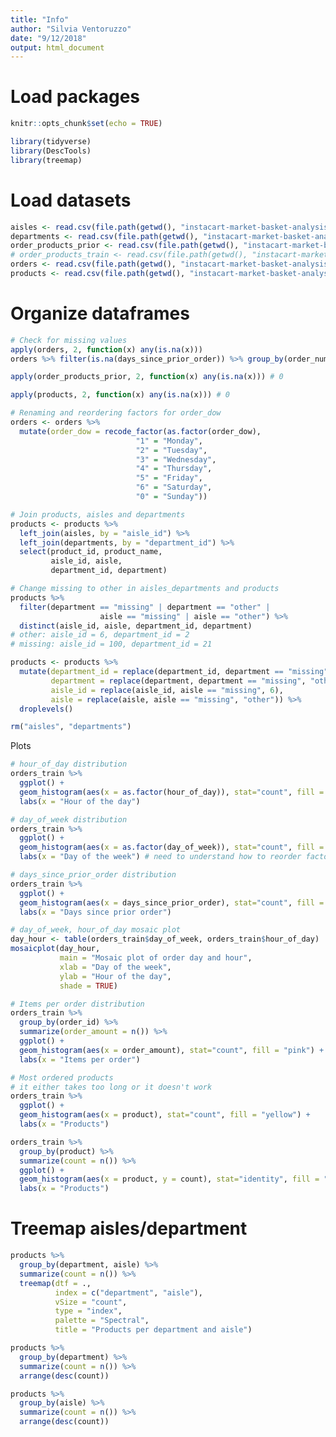 ```yaml
---
title: "Info"
author: "Silvia Ventoruzzo"
date: "9/12/2018"
output: html_document
---
```


# Load packages

```r
knitr::opts_chunk$set(echo = TRUE)

library(tidyverse)
library(DescTools)
library(treemap)
```

# Load datasets

```r
aisles <- read.csv(file.path(getwd(), "instacart-market-basket-analysis", "aisles.csv", fsep="/"))
departments <- read.csv(file.path(getwd(), "instacart-market-basket-analysis", "departments.csv", fsep="/"))
order_products_prior <- read.csv(file.path(getwd(), "instacart-market-basket-analysis", "order_products__prior.csv", fsep="/"))
# order_products_train <- read.csv(file.path(getwd(), "instacart-market-basket-analysis", "order_products__train.csv", fsep="/"))
orders <- read.csv(file.path(getwd(), "instacart-market-basket-analysis", "orders.csv", fsep="/"))
products <- read.csv(file.path(getwd(), "instacart-market-basket-analysis", "products.csv", fsep="/"))
```

# Organize dataframes

```r
# Check for missing values
apply(orders, 2, function(x) any(is.na(x)))
orders %>% filter(is.na(days_since_prior_order)) %>% group_by(order_number) %>% summarize(count = n()) # all 1s

apply(order_products_prior, 2, function(x) any(is.na(x))) # 0

apply(products, 2, function(x) any(is.na(x))) # 0

# Renaming and reordering factors for order_dow
orders <- orders %>%
  mutate(order_dow = recode_factor(as.factor(order_dow),
                            "1" = "Monday",
                            "2" = "Tuesday",
                            "3" = "Wednesday",
                            "4" = "Thursday",
                            "5" = "Friday",
                            "6" = "Saturday",
                            "0" = "Sunday"))

# Join products, aisles and departments
products <- products %>%
  left_join(aisles, by = "aisle_id") %>%
  left_join(departments, by = "department_id") %>%
  select(product_id, product_name,
         aisle_id, aisle,
         department_id, department)

# Change missing to other in aisles_departments and products
products %>% 
  filter(department == "missing" | department == "other" |
                    aisle == "missing" | aisle == "other") %>%
  distinct(aisle_id, aisle, department_id, department)
# other: aisle_id = 6, department_id = 2
# missing: aisle_id = 100, department_id = 21

products <- products %>%
  mutate(department_id = replace(department_id, department == "missing", 2),
         department = replace(department, department == "missing", "other"),
         aisle_id = replace(aisle_id, aisle == "missing", 6),
         aisle = replace(aisle, aisle == "missing", "other")) %>%
  droplevels()

rm("aisles", "departments")
```

Plots
```r
# hour_of_day distribution
orders_train %>% 
  ggplot() +
  geom_histogram(aes(x = as.factor(hour_of_day)), stat="count", fill = "blue") +
  labs(x = "Hour of the day")

# day_of_week distribution
orders_train %>%
  ggplot() +
  geom_histogram(aes(x = as.factor(day_of_week)), stat="count", fill = "orange") +
  labs(x = "Day of the week") # need to understand how to reorder factor levels!

# days_since_prior_order distribution
orders_train %>%
  ggplot() +
  geom_histogram(aes(x = days_since_prior_order), stat="count", fill = "dark green") +
  labs(x = "Days since prior order") 

# day_of_week, hour_of_day mosaic plot
day_hour <- table(orders_train$day_of_week, orders_train$hour_of_day)
mosaicplot(day_hour, 
           main = "Mosaic plot of order day and hour",
           xlab = "Day of the week",
           ylab = "Hour of the day",
           shade = TRUE)

# Items per order distribution
orders_train %>%
  group_by(order_id) %>%
  summarize(order_amount = n()) %>%
  ggplot() +
  geom_histogram(aes(x = order_amount), stat="count", fill = "pink") +
  labs(x = "Items per order") 

# Most ordered products
# it either takes too long or it doesn't work
orders_train %>%
  ggplot() +
  geom_histogram(aes(x = product), stat="count", fill = "yellow") +
  labs(x = "Products")

orders_train %>%
  group_by(product) %>%
  summarize(count = n()) %>%
  ggplot() +
  geom_histogram(aes(x = product, y = count), stat="identity", fill = "yellow") +
  labs(x = "Products") 


```

# Treemap aisles/department

```r
products %>%
  group_by(department, aisle) %>%
  summarize(count = n()) %>%
  treemap(dtf = .,
          index = c("department", "aisle"),
          vSize = "count",
          type = "index",
          palette = "Spectral",
          title = "Products per department and aisle")

products %>%
  group_by(department) %>%
  summarize(count = n()) %>%
  arrange(desc(count))

products %>%
  group_by(aisle) %>%
  summarize(count = n()) %>%
  arrange(desc(count))
```